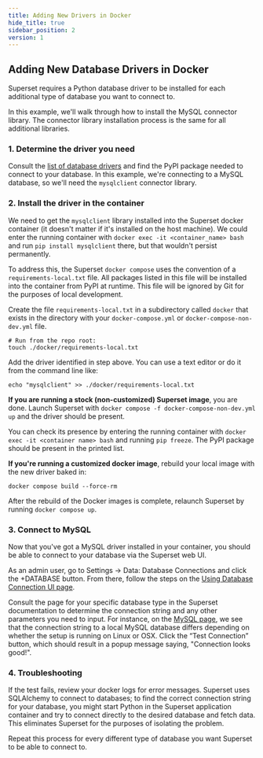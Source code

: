 ```yaml
---
title: Adding New Drivers in Docker
hide_title: true
sidebar_position: 2
version: 1
---
```


## Adding New Database Drivers in Docker

Superset requires a Python database driver to be installed for each additional type of database you
want to connect to.

In this example, we'll walk through how to install the MySQL connector library. The connector
library installation process is the same for all additional libraries.

### 1. Determine the driver you need

Consult the [list of database drivers](/docs/databases/installing-database-drivers) and find the PyPI
package needed to connect to your database. In this example, we're connecting to a MySQL database,
so we'll need the `mysqlclient` connector library.

### 2. Install the driver in the container

We need to get the `mysqlclient` library installed into the Superset docker container (it doesn't matter if it's
installed on the host machine). We could enter the running container with `docker exec -it <container_name> bash` 
and run `pip install mysqlclient` there, but that wouldn't persist permanently.

To address this, the Superset `docker compose` uses the convention of a `requirements-local.txt` file. All packages
listed in this file will be installed into the container from PyPI at runtime. This file will be ignored by Git for
the purposes of local development.

Create the file `requirements-local.txt` in a subdirectory called `docker` that exists in the directory with your
`docker-compose.yml` or `docker-compose-non-dev.yml` file. 

```
# Run from the repo root:
touch ./docker/requirements-local.txt
```

Add the driver identified in step above.  You can use a text editor or do it from the command line like:

```
echo "mysqlclient" >> ./docker/requirements-local.txt
```

**If you are running a stock (non-customized) Superset image**, you are done.  Launch Superset with
`docker compose -f docker-compose-non-dev.yml up` and the driver should be present.

You can check its presence by entering the running container with `docker exec -it <container name>
bash` and running `pip freeze`.  The PyPI package should be present in the printed list.

**If you're running a customized docker image**, rebuild your local image with the new driver baked in:

```
docker compose build --force-rm
```

After the rebuild of the Docker images is complete, relaunch Superset by running `docker compose up`.


### 3. Connect to MySQL

Now that you've got a MySQL driver installed in your container, you should be able to connect to your
database via the Superset web UI.

As an admin user, go to Settings -> Data: Database Connections and click the +DATABASE button. From
there, follow the steps on the [Using Database Connection UI page](https://superset.apache.org/docs/databases/db-connection-ui).

Consult the page for your specific database type in the Superset documentation to determine the connection string and any other
parameters you need to input.  For instance, on the [MySQL page](https://superset.apache.org/docs/databases/mysql), we see
that the connection string to a local MySQL database differs depending on whether the setup is running on Linux or OSX.
Click the “Test Connection” button, which should result in a popup message saying, "Connection looks good!".

### 4. Troubleshooting

If the test fails, review your docker logs for error messages.  Superset uses SQLAlchemy to connect to databases; to find
the correct connection string for your database, you might start Python in the Superset application container and try to
connect directly to the desired database and fetch data.  This eliminates Superset for the purposes of isolating the problem.

Repeat this process for every different type of database you want Superset to be able to connect to.